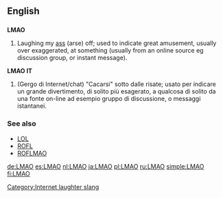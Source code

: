 ==English==

==={{initialism}}===
'''LMAO'''

# {{context|internet slang}} Laughing my [[ass]] (arse) off; used to indicate great amusement, usually over exaggerated, at something (usually from an online source eg discussion group, or instant message).

'''LMAO IT'''

# {{context|internet slang}}(Gergo di Internet/chat) "Cacarsi" sotto dalle risate; usato per indicare un grande divertimento, di solito più esagerato, a qualcosa di solito da una fonte on-line ad esempio gruppo di discussione, o messaggi istantanei.

===See also===
*[[LOL]]
*[[ROFL]]
*[[ROFLMAO]]

[[Category:Internet laughter slang]]

[[de:LMAO]]
[[es:LMAO]]
[[nl:LMAO]]
[[ja:LMAO]]
[[pl:LMAO]]
[[ru:LMAO]]
[[simple:LMAO]]
[[fi:LMAO]]